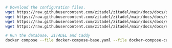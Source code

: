```bash
# Download the configuration files.
wget https://raw.githubusercontent.com/zitadel/zitadel/main/docs/docs/self-hosting/manage/reverseproxy/docker-compose.yaml -O docker-compose-base.yaml
wget https://raw.githubusercontent.com/zitadel/zitadel/main/docs/docs/self-hosting/manage/reverseproxy/zitadel.yaml
wget https://raw.githubusercontent.com/zitadel/zitadel/main/docs/docs/self-hosting/manage/reverseproxy/caddy/docker-compose.yaml -O docker-compose-caddy.yaml
wget https://raw.githubusercontent.com/zitadel/zitadel/main/docs/docs/self-hosting/manage/reverseproxy/caddy/disabled-tls.Caddyfile

# Run the database, ZITADEL and Caddy
docker compose --file docker-compose-base.yaml --file docker-compose-caddy.yaml up caddy-disabled-tls --detach
```
